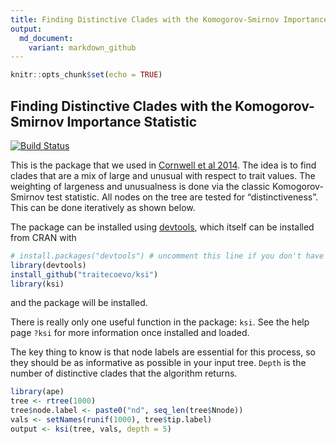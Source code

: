```yaml
---
title: Finding Distinctive Clades with the Komogorov-Smirnov Importance Statistic
output:
  md_document:
    variant: markdown_github
---
```


<!-- README.md is generated from README.Rmd. Please edit that file -->

```r
knitr::opts_chunk$set(echo = TRUE)
```

## Finding Distinctive Clades with the Komogorov-Smirnov Importance Statistic

[![Build Status](https://travis-ci.org/traitecoevo/ksi.svg?branch=master)](https://travis-ci.org/traitecoevo/ksi)

This is the package that we used in [Cornwell et al 2014](10.1111/1365-2745.12208).  The idea is to find clades that are a mix of large and unusual with respect to trait values.  The weighting of largeness and unusualness is done via the classic Komogorov-Smirnov test statistic.  All nodes on the tree are tested for "distinctiveness".  This can be done iteratively as shown below.  

The package can be installed using [devtools](https://github.com/hadley/devtools), which itself can be installed from CRAN with

```r
# install.packages("devtools") # uncomment this line if you don't have devtools installed
library(devtools)
install_github("traitecoevo/ksi")
library(ksi)
```

and the package will be installed.

There is really only one useful function in the package: `ksi`.  See the help page `?ksi` for more information once installed and loaded.

The key thing to know is that node labels are essential for this process, so they should be as informative as possible in your input tree.  `Depth` is the number of distinctive clades that the algorithm returns.

```r
library(ape)
tree <- rtree(1000)
tree$node.label <- paste0("nd", seq_len(tree$Nnode))
vals <- setNames(runif(1000), tree$tip.label)
output <- ksi(tree, vals, depth = 5)
```


